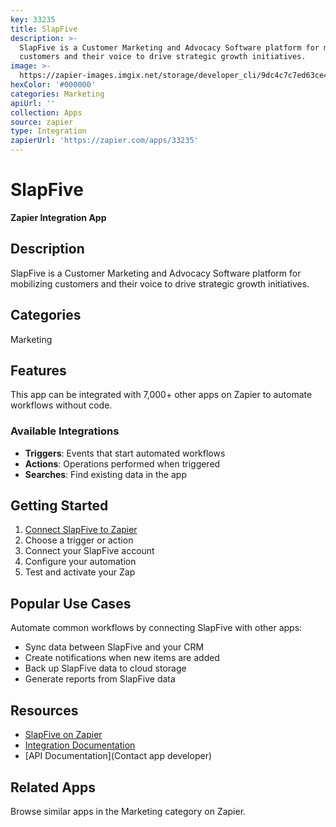 ```yaml
---
key: 33235
title: SlapFive
description: >-
  SlapFive is a Customer Marketing and Advocacy Software platform for mobilizing
  customers and their voice to drive strategic growth initiatives.
image: >-
  https://zapier-images.imgix.net/storage/developer_cli/9dc4c7c7ed63ce4103d829107b41f874.png?auto=format%2Ccompress&ixlib=python-3.0.0&q=50
hexColor: '#000000'
categories: Marketing
apiUrl: ''
collection: Apps
source: zapier
type: Integration
zapierUrl: 'https://zapier.com/apps/33235'
---
```

# SlapFive

**Zapier Integration App**

## Description

SlapFive is a Customer Marketing and Advocacy Software platform for mobilizing customers and their voice to drive strategic growth initiatives.

## Categories

Marketing

## Features

This app can be integrated with 7,000+ other apps on Zapier to automate workflows without code.

### Available Integrations

- **Triggers**: Events that start automated workflows
- **Actions**: Operations performed when triggered
- **Searches**: Find existing data in the app

## Getting Started

1. [Connect SlapFive to Zapier](https://zapier.com/apps/33235)
2. Choose a trigger or action
3. Connect your SlapFive account
4. Configure your automation
5. Test and activate your Zap

## Popular Use Cases

Automate common workflows by connecting SlapFive with other apps:

- Sync data between SlapFive and your CRM
- Create notifications when new items are added
- Back up SlapFive data to cloud storage
- Generate reports from SlapFive data

## Resources

- [SlapFive on Zapier](https://zapier.com/apps/33235)
- [Integration Documentation](https://zapier.com/apps/33235/integrations)
- [API Documentation](Contact app developer)

## Related Apps

Browse similar apps in the Marketing category on Zapier.
